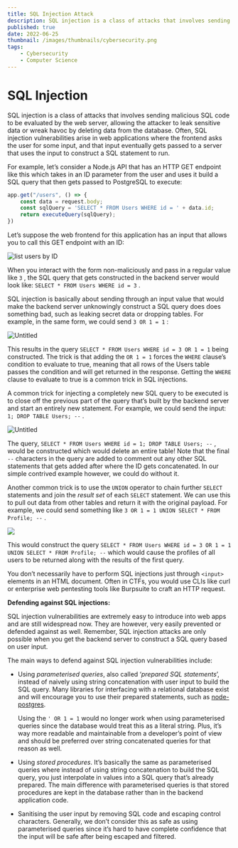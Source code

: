 ```yaml
---
title: SQL Injection Attack
description: SQL injection is a class of attacks that involves sending malicious SQL code to be evaluated by the web server, allowing the attacker to leak sensitive data or wreak havoc by deleting data from the database.
published: true
date: 2022-06-25
thumbnail: /images/thumbnails/cybersecurity.png
tags:
    - Cybersecurity
    - Computer Science
---
```


# SQL Injection

SQL injection is a class of attacks that involves sending malicious SQL code to be evaluated by the web server, allowing the attacker to leak sensitive data or wreak havoc by deleting data from the database. Often, SQL injection vulnerabilities arise in web applications where the frontend asks the user for some input, and that input eventually gets passed to a server that uses the input to construct a SQL statement to run. 

For example, let’s consider a Node.js API that has an HTTP GET endpoint like this which takes in an ID parameter from the user and uses it build a SQL query that then gets passed to PostgreSQL to execute:  

```jsx
app.get("/users", () => {
	const data = request.body;
	const sqlQuery = 'SELECT * FROM Users WHERE id = ' + data.id;
	return executeQuery(sqlQuery);
})
```

Let’s suppose the web frontend for this application has an input that allows you to call this GET endpoint with an ID:

![list users by ID](https://s3.us-west-2.amazonaws.com/secure.notion-static.com/86720a75-43a0-4472-8489-026978bcfe11/Untitled.png?X-Amz-Algorithm=AWS4-HMAC-SHA256&X-Amz-Content-Sha256=UNSIGNED-PAYLOAD&X-Amz-Credential=AKIAT73L2G45EIPT3X45%2F20220410%2Fus-west-2%2Fs3%2Faws4_request&X-Amz-Date=20220410T005133Z&X-Amz-Expires=86400&X-Amz-Signature=daebde1b127d1f83722b580ea8e12c0f9f25460f993e31ac7dd990f621cf722e&X-Amz-SignedHeaders=host&response-content-disposition=filename%20%3D%22Untitled.png%22&x-id=GetObject)

When you interact with the form non-maliciously and pass in a regular value like `3` , the SQL query that gets constructed in the backend server would look like: `SELECT * FROM Users WHERE id = 3` .

SQL injection is basically about sending through an input value that would make the backend server unknowingly construct a SQL query does does something bad, such as leaking secret data or dropping tables. For example, in the same form, we could send `3 OR 1 = 1` :

![Untitled](https://s3.us-west-2.amazonaws.com/secure.notion-static.com/58cb7110-062e-491d-ac35-53e5e2a5273c/Untitled.png?X-Amz-Algorithm=AWS4-HMAC-SHA256&X-Amz-Content-Sha256=UNSIGNED-PAYLOAD&X-Amz-Credential=AKIAT73L2G45EIPT3X45%2F20220410%2Fus-west-2%2Fs3%2Faws4_request&X-Amz-Date=20220410T005146Z&X-Amz-Expires=86400&X-Amz-Signature=b51d614fdbf9452de60d437ebe0642889f508e35997d1c077fb5eb381bbd1724&X-Amz-SignedHeaders=host&response-content-disposition=filename%20%3D%22Untitled.png%22&x-id=GetObject)

This results in the query `SELECT * FROM Users WHERE id = 3 OR 1 = 1` being constructed. The trick is that adding the `OR 1 = 1` forces the `WHERE` clause’s condition to evaluate to true, meaning that all rows of the Users table passes the condition and will get returned in the response. Getting the `WHERE` clause to evaluate to true is a common trick in SQL injections.

A common trick for injecting a completely new SQL query to be executed is to close off the previous part of the query that’s built by the backend server and start an entirely new statement. For example, we could send the input: `1; DROP TABLE Users; --` .

![Untitled](https://s3.us-west-2.amazonaws.com/secure.notion-static.com/205d40ef-1677-4969-91c3-6a621713d0b1/Untitled.png?X-Amz-Algorithm=AWS4-HMAC-SHA256&X-Amz-Content-Sha256=UNSIGNED-PAYLOAD&X-Amz-Credential=AKIAT73L2G45EIPT3X45%2F20220410%2Fus-west-2%2Fs3%2Faws4_request&X-Amz-Date=20220410T005200Z&X-Amz-Expires=86400&X-Amz-Signature=d5b6eeb4ce10436ce083ea9792fd1675c060fcf4633b7776dec07e3bcd0ad494&X-Amz-SignedHeaders=host&response-content-disposition=filename%20%3D%22Untitled.png%22&x-id=GetObject)

The query, `SELECT * FROM Users WHERE id = 1; DROP TABLE Users; --` , would be constructed which would delete an entire table! Note that the final `--` characters in the query are added to comment out any other SQL statements that gets added after where the ID gets concatenated. In our simple contrived example however, we could do without it.

Another common trick is to use the `UNION` operator to chain further `SELECT` statements and join the *result set* of each `SELECT` statement. We can use this to pull out data from other tables and return it with the original payload. For example, we could send something like `3 OR 1 = 1 UNION SELECT * FROM Profile; --` .

![](https://s3.us-west-2.amazonaws.com/secure.notion-static.com/a9a4a153-ebc6-49be-8d5b-f476fc997eb2/Untitled.png?X-Amz-Algorithm=AWS4-HMAC-SHA256&X-Amz-Content-Sha256=UNSIGNED-PAYLOAD&X-Amz-Credential=AKIAT73L2G45EIPT3X45%2F20220410%2Fus-west-2%2Fs3%2Faws4_request&X-Amz-Date=20220410T005208Z&X-Amz-Expires=86400&X-Amz-Signature=4c48f4aa13022e34035482970c7ab2cc9393390714fef2e01e3e3f9c4ed3a623&X-Amz-SignedHeaders=host&response-content-disposition=filename%20%3D%22Untitled.png%22&x-id=GetObject)

This would construct the query `SELECT * FROM Users WHERE id = 3 OR 1 = 1 UNION SELECT * FROM Profile; --` which would cause the profiles of all users to be returned along with the results of the first query. 

You don’t necessarily have to perform SQL injections just through `<input>` elements in an HTML document. Often in CTFs, you would use CLIs like curl or enterprise web pentesting tools like Burpsuite to craft an HTTP request.

**Defending against SQL injections:**

SQL injection vulnerabilities are extremely easy to introduce into web apps and are still widespread now. They are however, very easily prevented or defended against as well. Remember, SQL injection attacks are only possible when you get the backend server to construct a SQL query based on user input.

The main ways to defend against SQL injection vulnerabilities include:

* Using *parameterised queries*, also called ‘*prepared SQL statements*’, instead of naively using string concatenation with user input to build the SQL query. Many libraries for interfacing with a relational database exist and will encourage you to use their prepared statements, such as [node-postgres](https://node-postgres.com/features/queries).
    
    Using the `' OR 1 = 1` would no longer work when using parameterised queries since the database would treat this as a literal string. Plus, it’s way more readable and maintainable from a developer’s point of view and should be preferred over string concatenated queries for that reason as well.
    

* Using *stored procedures*. It’s basically the same as parameterised queries where instead of using string concatenation to build the SQL query, you just interpolate in values into a SQL query that’s already prepared. The main difference with parameterised queries is that stored procedures are kept in the database rather than in the backend application code.
* Sanitising the user input by removing SQL code and escaping control characters. Generally, we don’t consider this as safe as using parameterised queries since it’s hard to have complete confidence that the input will be safe after being escaped and filtered.
